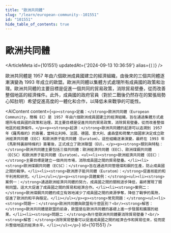 ```yaml
---
title: "歐洲共同體"
slug: "/learn/european-community--101551"
id: "101551"
hide_table_of_contents: true
---
```



# 歐洲共同體

<ArticleMeta id={101551} updatedAt={'2024-09-13 10:36:59'} alias={`[]`} />
<div className='border-solid border-b border-t-0 my-4 border-[var(--ifm-color-gray-300)]' />

歐洲共同體是 1957 年由六個歐洲成員國建立的經濟組織，由後來的三個共同體逐漸演變為 1993 年成立的歐盟。歐洲共同體以集體方式處理所有成員國的政策和治理。歐洲共同體的主要目標是促進一個共同的貿易政策，消除貿易壁壘，從而改善整個地區的經濟條件。此外，成員國的政府官員（對於二戰後仍然存在的緊張局勢心知肚明）希望促進高度的一體化和合作，以降低未來戰爭的可能性。

<AIContent content={`<p><strong>定義：</strong>歐洲共同體（European Community，簡稱 EC）是 1957 年由六個歐洲成員國建立的經濟組織，旨在通過集體方式處理所有成員國的政策和治理。其主要目標是促進共同的貿易政策，消除貿易壁壘，從而改善整個地區的經濟條件。</p><p><strong>起源：</strong>歐洲共同體的起源可以追溯到 1957 年《羅馬條約》的簽署，當時比利時、法國、德國、意大利、盧森堡和荷蘭六個國家決定成立歐洲經濟共同體（EEC）和歐洲原子能共同體（Euratom）。這些組織逐漸演變，最終在 1993 年《馬斯特裏赫特條約》簽署後，正式成立了歐洲聯盟（EU）。</p><p><strong>類別與特點：</strong>歐洲共同體主要包括三個共同體：歐洲經濟共同體（EEC）、歐洲煤鋼共同體（ECSC）和歐洲原子能共同體（Euratom）。<ul><li><strong>歐洲經濟共同體（EEC）：</strong>主要目標是建立一個共同市場，消除成員國之間的貿易壁壘。</li><li><strong>歐洲煤鋼共同體（ECSC）：</strong>旨在通過共同管理煤和鋼的生產，防止成員國之間的戰爭。</li><li><strong>歐洲原子能共同體（Euratom）：</strong>促進核能的和平利用和研究。</li></ul></p><p><strong>具體案例：</strong><ul><li><strong>案例一：</strong>通過歐洲經濟共同體的努力，成員國之間的關税逐步降低，最終實現了關税同盟。這大大促進了成員國之間的貿易和經濟合作。</li><li><strong>案例二：</strong>歐洲煤鋼共同體的成立有效地減少了成員國之間的資源爭奪，降低了戰爭的風險，促進了歐洲的和平與穩定。</li></ul></p><p><strong>常見問題：</strong><ul><li><strong>問題一：</strong>歐洲共同體與歐盟有什麼區別？<br/><strong>解答：</strong>歐洲共同體是歐盟的前身，歐盟是在歐洲共同體的基礎上進一步發展和擴展的結果。</li><li><strong>問題二：</strong>為什麼歐洲共同體要消除貿易壁壘？<br/><strong>解答：</strong>消除貿易壁壘可以促進成員國之間的經濟合作和貿易往來，從而提升整個地區的經濟水平。</li></ul></p>`} id={101551} />
